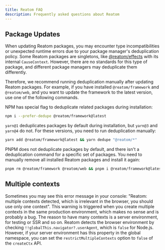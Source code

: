 ```yaml
---
title: Reatom FAQ
description: Frequently asked questions about Reatom
---
```


## Package Updates

When updating Reatom packages, you may encounter type incompatibilities or unexpected runtime errors due to your package manager's deduplication policy. Some Reatom packages are singletons, like [@reatom/effects](/packages/effects) with its internal `CauseContext`. However, there are no standards for this type of package, and different package managers may deduplicate them differently.

Therefore, we recommend running deduplication manually after updating Reatom packages. For example, if you have installed `@reatom/framework` and `@reatom/web`, and you want to update the framework to the latest version, use one of the following commands.

NPM has special flag to deduplicate related packages during installation:

```bash
npm i --prefer-dedupe @reatom/framework@latest
```

`yarn@1` deduplicates packages by default during installation, but `yarn@3` and `yarn@4` do not. For these versions, you need to run deduplication manually:

```sh
yarn add @reatom/framework@latest && yarn dedupe "@reatom/*"
```

PNPM does not deduplicate packages by default, and there isn't a deduplication command for a specific set of packages. You need to manually remove all installed Reatom packages and install it again:

```sh
pnpm rm @reatom/framework @reatom/web && pnpm i @reatom/framework@latest @reatom/web@latest
```

## Multiple contexts

Sometimes you may see this error message in your console: "Reatom: multiple contexts detected, which is irrelevant in the browser, you should use only one context". This warning is triggered when you create multiple contexts in the same production environment, which makes no sense and is probably a bug. The reason to have many contexts is a server environment, for testing or SSR and so on.
Reatom detects the browser environment by checking `!!globalThis.navigator?.userAgent`, which is `false` for Node.js. However, if your server environment has this property in the global namespace, you can set the `restrictMultipleContexts` option to `false` of the `createCtx` API.
